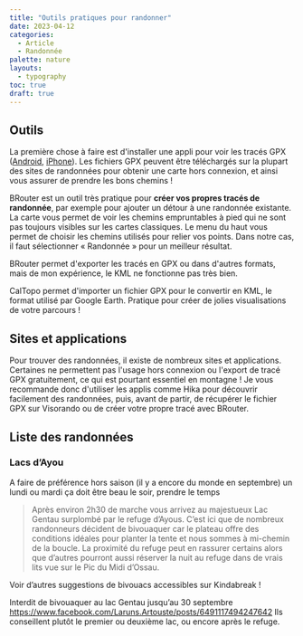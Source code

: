 ```yaml
---
title: "Outils pratiques pour randonner"
date: 2023-04-12
categories:
  - Article
  - Randonnée
palette: nature
layouts:
  - typography
toc: true
draft: true
---
```


## Outils

La première chose à faire est d'installer une appli pour voir les tracés GPX ([Android](https://play.google.com/store/apps/details?id=com.vecturagames.android.app.gpxviewer&hl=fr), [iPhone](https://apps.apple.com/ch/app/gpx-viewer-2/id6444086445?l=fr)). Les fichiers GPX peuvent être téléchargés sur la plupart des sites de randonnées pour obtenir une carte hors connexion, et ainsi vous assurer de prendre les bons chemins !

<OpenGraph url="https://brouter.de/brouter-web" />

BRouter est un outil très pratique pour **créer vos propres tracés de randonnée**, par exemple pour ajouter un détour à une randonnée existante. La carte vous permet de voir les chemins empruntables à pied qui ne sont pas toujours visibles sur les cartes classiques. Le menu du haut vous permet de choisir les chemins utilisés pour relier vos points. Dans notre cas, il faut sélectionner « Randonnée » pour un meilleur résultat.

BRouter permet d'exporter les tracés en GPX ou dans d'autres formats, mais de mon expérience, le KML ne fonctionne pas très bien.

<OpenGraph url="https://caltopo.com/map.html" />

CalTopo permet d'importer un fichier GPX pour le convertir en KML, le format utilisé par Google Earth. Pratique pour créer de jolies visualisations de votre parcours !

## Sites et applications

Pour trouver des randonnées, il existe de nombreux sites et applications. Certaines ne permettent pas l'usage hors connexion ou l'export de tracé GPX gratuitement, ce qui est pourtant essentiel en montagne ! Je vous recommande donc d'utiliser les applis comme Hika pour découvrir facilement des randonnées, puis, avant de partir, de récupérer le fichier GPX sur Visorando ou de créer votre propre tracé avec BRouter.

<OpenGraph url="https://visorando.com/" big />

<OpenGraph url="https://www.hika.app/fr" big />

<OpenGraph url="https://www.prairy.fr/" big />

## Liste des randonnées

<OpenGraph url="https://www.visorando.com/randonnee-les-grottes-des-eaux-chaudes-a-laruns/" big />

### Lacs d’Ayou

A faire de préférence hors saison (il y a encore du monde en septembre) un lundi ou mardi ça doit être beau le soir, prendre le temps

> Après environ 2h30 de marche vous arrivez au majestueux Lac Gentau surplombé par le refuge d’Ayous. C’est ici que de nombreux randonneurs décident de bivouaquer car le plateau offre des conditions idéales pour planter la tente et nous sommes à mi-chemin de la boucle. La proximité du refuge peut en rassurer certains alors que d’autres pourront aussi réserver la nuit au refuge dans de vrais lits vue sur le Pic du Midi d’Ossau.

<OpenGraph url="https://kindabreak.com/randonnees-lacs-ayous/" big />

Voir d’autres suggestions de bivouacs accessibles sur Kindabreak !

Interdit de bivouaquer au lac Gentau jusqu’au 30 septembre https://www.facebook.com/Laruns.Artouste/posts/6491117494247642 Ils conseillent plutôt le premier ou deuxième lac, ou encore après le refuge.
